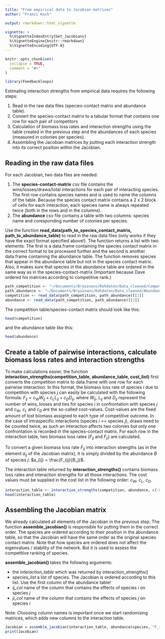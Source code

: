 ```yaml
---
title: "From empirical data to Jacobian matrices"
author: "Franzi Koch"

output: rmarkdown::html_vignette

vignette: >
  %\VignetteIndexEntry{Get_Jacobians}
  %\VignetteEngine{knitr::rmarkdown}
  %\VignetteEncoding{UTF-8}
---
```


```r
knitr::opts_chunk$set(
  collapse = TRUE,
  comment = "#>"
)
```

```r
library(Feedbackloops)
```

Estimating interaction strengths from empirical data requires the following steps:

1. Read in the raw data files (species-contact matrix and abundance table). 
1. Convert the species-contact matrix to a tabular format that contains one row for each pair of competitors
1. Calculation of biomass loss rates and interaction strengths using the table created in the previous step and the abundances of each species (measured in colonies per species).
1. Assembling the Jacobian matrices by putting each interaction strength into its correct position within the Jacobian. 

## Reading in the raw data files

For each Jacobian, two data files are needed: 

1. The **species-contact-matrix** csv file contains the wins/losses/draws/total interactions for each pair of interacting species. The first row contains species names and is used to name the columns of the table. Because the species contact matrix contains a 2 x 2 block of cells for each interaction, each species name is always repeated twice (both in the rows and in the columns). 
1. The **abundance** csv file contains a table with two columns: species name and coresponding number of colonies per species. 

Use the function **read_data(path_to_species_contact_matrix, path_to_abundance_table)** to read in the raw data files (only works if they have the exact format specified above!). The function returns a list with two elements: The first is a data.frame containing the species contact matrix in the correct format to be processed further and the second is another data.frame containing the abundance table. The function removes species that appear in the abundance table but not in the species contact matrix. Also, it makes sure that species in the abundance table are ordered in the same way as in the species-contact-matrix (Important because Dave ordered his matrices according to competitive rank.)

```r
path_competition <- "~/Documents/Bryozoans/Rohdaten/Data_cleaned/Competition_Rothera_1.csv"
path_abundance <- "~/Documents/Bryozoans/Rohdaten/Data_cleaned/Abundance_Rothera_1.csv"
competition <- read_data(path_competition, path_abundance)[[1]]
abundance <- read_data(path_competition, path_abundance)[[2]]
```

The competition table/species-contact matrix should look like this: 

```r
head(competition)
```

and the abundance table like this: 
```r
head(abundance)
```
## Create a table of pairwise interactions, calculate biomass loss rates and interaction strengths

To make calculations easier, the function **interaction_strengths(competition_table, abundance_table, cost_list)** first converts the competition matrix to data.frame with one row for each pairwise interaction. In this format, the biomass loss rate of species $i$ due to competition with species $j$ can easily be calculated with the following formula: $F_{ij} = c_W W_{ij} + c_L L_{ij} + c_D D_{ij}$, where $W_{ij}$, $L_{ij}$ and $D_{ij}$ represent the number of wins, losses and ties for species $i$ in confrontation with species $j$ and $c_W$, $c_L$ and $c_D$ are the so-called cost-values. Cost-values are the fixed amount of lost biomass assigned to each type of competitive outcome. In the case of intraspecific interactions (species $i$ == species $j$), draws need to be counted twice, as such an interaction affects two colonies but only one confrontation is recorded in the species-contact matrix. For each row in the interaction table, two biomass loss rates ($F_{ij}$ and $F_{ji}$) are calculated. 

To convert a given biomass loss rate $F_{ij}$ into interaction strengths (as in the element $a_{ij}$ of the Jacobian matrix), it is simply divided by the abundance $B$ of species $j$: $a_{ij} = \frac{F_{ij}{B_j}$. 

The interaction table returned by **interaction_strengths()** contains biomass loss rates and interaction strengths for all those interactions. The cost values must be supplied in the cost list in the following order: $c_W$, $c_L$, $c_D$. 

```r
interaction_table <- interaction_strengths(competition, abundance, c(-0.1, -0.9, -0.2))
head(interaction_table)
```

## Assembling the Jacobian matrix

We already calculated all elements of the Jacobian in the previous step. The function **assemble_jacobian()** is responsible for putting them in the correct order. The species are ordered according to their position in the abundance table, so that the Jacobian will have the same order as the original species contact matrix. Note that how species are ordered does not affect the eigenvalues / stability of the network. But it is used to assess the competitive ranking of species. 

**assemble_jacobian()** takes the following arguments:

 * the *interaction_table* which was returned by interaction_strengths()
 * *species_list* a list of species. The Jacobian is ordered according to this list. Use the first column of the abundance table!
 * *ij_col* name of the column that contains the effects of species $i$ on species $j$ 
 * *ji_col* name of the column that contains the effects of species $j$ on species $i$

Note: Choosing column names is important once we start randomising matrices, which adds new columns to the interaction table.

```r
Jacobian = assemble_jacobian(interaction_table, abundance$species, "F_ij_B", "F_ji_B")
print(Jacobian)
```

